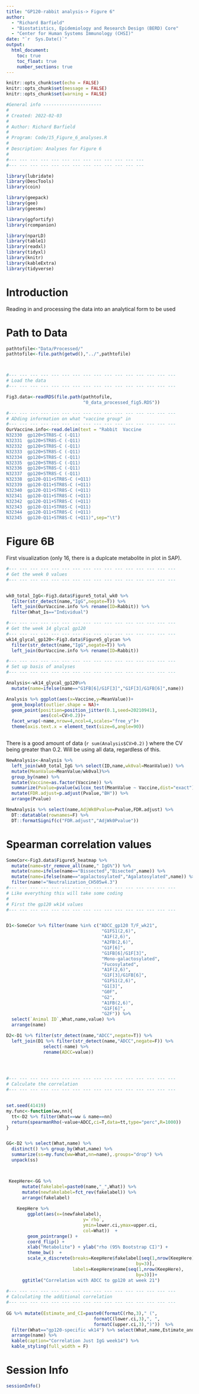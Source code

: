 ```yaml
---
title: "GP120-rabbit analysis-> Figure 6"
author: 
  - "Richard Barfield"
  - "Biostatistics, Epidemiology and Research Design (BERD) Core"
  - "Center for Human Systems Immunology (CHSI)"
date: "`r  Sys.Date()`"
output: 
  html_document:
    toc: true
    toc_float: true
    number_sections: true
---
```


```r
knitr::opts_chunk$set(echo = FALSE)
knitr::opts_chunk$set(message = FALSE)
knitr::opts_chunk$set(warning = FALSE)
```

```r
#General info ----------------------
#
# Created: 2022-02-03
#
# Author: Richard Barfield
#
# Program: Code/15_Figure_6_analyses.R
#
# Description: Analyses for Figure 6
#                
#--- --- --- --- --- --- --- --- --- --- --- --- --- 
#--- --- --- --- --- --- --- --- --- --- --- --- --- 
```

```r

library(lubridate)
library(DescTools)
library(coin)

library(geepack)
library(gee)
library(geesmv)

library(ggfortify)
library(rcompanion)

library(nparLD)
library(table1)
library(readxl)
library(tidyxl)
library(knitr)
library(kableExtra)
library(tidyverse)

```

# Introduction

Reading in and processing the data into an analytical form to be used

# Path to Data

```r



pathtofile<-"Data/Processed/"
pathtofile<-file.path(getwd(),"../",pathtofile)



#--- --- --- --- --- --- --- --- --- --- --- --- --- --- --- ---
# Load the data
#--- --- --- --- --- --- --- --- --- --- --- --- --- --- --- ---

Fig3.data<-readRDS(file.path(pathtofile,
                             "0_data_processed_fig5.RDS"))

#--- --- --- --- --- --- --- --- --- --- --- --- --- --- --- ---
# ADding information on what "vaccine group" in
#--- --- --- --- --- --- --- --- --- --- --- --- --- --- --- ---
OurVaccine.info<-read.delim(text = "Rabbit	Vaccine
N32330	gp120+STR8S-C (-Q11)
N32331	gp120+STR8S-C (-Q11)
N32332	gp120+STR8S-C (-Q11)
N32333	gp120+STR8S-C (-Q11)
N32334	gp120+STR8S-C (-Q11)
N32335	gp120+STR8S-C (-Q11)
N32336	gp120+STR8S-C (-Q11)
N32337	gp120+STR8S-C (-Q11)
N32338	gp120-Q11+STR8S-C (+Q11)
N32339	gp120-Q11+STR8S-C (+Q11)
N32340	gp120-Q11+STR8S-C (+Q11)
N32341	gp120-Q11+STR8S-C (+Q11)
N32342	gp120-Q11+STR8S-C (+Q11)
N32343	gp120-Q11+STR8S-C (+Q11)
N32344	gp120-Q11+STR8S-C (+Q11)
N32345	gp120-Q11+STR8S-C (+Q11)",sep="\t")


```

# Figure 6B

First visualization (only 16, there is a duplcate metabolite in plot in SAP).

```r



#--- --- --- --- --- --- --- --- --- --- --- --- --- --- --- ---
# Get the week 0 values
#--- --- --- --- --- --- --- --- --- --- --- --- --- --- --- ---


wk0_total_IgG<-Fig3.data$Figure5_total_wk0 %>% 
  filter(str_detect(name,"IgG",negate=T)) %>% 
  left_join(OurVaccine.info %>% rename(ID=Rabbit)) %>% 
  filter(What_Is=="Individual")

#--- --- --- --- --- --- --- --- --- --- --- --- --- --- --- ---
# Get the week 14 glycal gp120
#--- --- --- --- --- --- --- --- --- --- --- --- --- --- --- ---
wk14_glycal_gp120<-Fig3.data$Figure5_glycan %>% 
  filter(str_detect(name,"IgG",negate=T)) %>% 
  left_join(OurVaccine.info %>% rename(ID=Rabbit))

#--- --- --- --- --- --- --- --- --- --- --- --- --- --- --- ---
# Set up basis of analyses
#--- --- --- --- --- --- --- --- --- --- --- --- --- --- --- ---

Analysis<-wk14_glycal_gp120%>% 
  mutate(name=ifelse(name=="G1FB[6]/G1F[3]","G1F[3]/G1FB[6]",name))

Analysis %>% ggplot(aes(x=Vaccine,y=MeanValue))+
  geom_boxplot(outlier.shape = NA)+
  geom_point(position=position_jitter(0.1,seed=20210941),
             aes(col=CV>0.2))+
  facet_wrap(~name,nrow=4,ncol=4,scales="free_y")+
  theme(axis.text.x = element_text(size=6,angle=90))



```


There is a good amount of data (`r sum(Analysis$CV>0.2)` ) where the CV being greater than 0.2. Will be using all data, regardless of this.


```r

NewAnalysis<-Analysis %>% 
  left_join(wk0_total_IgG %>% select(ID,name,wk0val=MeanValue)) %>% 
  mutate(MeanValue=MeanValue/wk0val)%>% 
  group_by(name) %>% 
  mutate(Vaccine=as.factor(Vaccine)) %>% 
  summarize(Pvalue=pvalue(wilcox_test(MeanValue ~ Vaccine,dist="exact"))[1]) %>% 
  mutate(FDR.adjust=p.adjust(Pvalue,"BH")) %>% 
  arrange(Pvalue)

NewAnalysis %>% select(name,AdjWk0Pvalue=Pvalue,FDR.adjust) %>% 
  DT::datatable(rownames=F) %>% 
  DT::formatSignif(c("FDR.adjust","AdjWk0Pvalue"))

```


# Spearman correlation values


```r

SomeCor<-Fig3.data$Figure5_heatmap %>% 
  mutate(name=str_remove_all(name," IgG%")) %>% 
  mutate(name=ifelse(name=="Bissected","Bisected",name)) %>% 
  mutate(name=ifelse(name=="agalactosylated","Agalatosylated",name)) %>% 
  filter(name!="Neutralization_CH505w4.3")
#--- --- --- --- --- --- --- --- --- --- --- --- --- --- --- ---
# Like everything this will take some coding 
# 
# First the gp120 wk14 values
#--- --- --- --- --- --- --- --- --- --- --- --- --- --- --- ---


D1<-SomeCor %>% filter(name %in% c("ADCC_gp120 T/F_wk21",
                                    "G1FS1(2,6)", 
                                    "A1F(2,6)",
                                    "A2FB(2,6)", 
                                    "G1F[6]", 
                                    "G1FB[6]/G1F[3]",
                                    "Mono-galactosylated",
                                    "Fucosylated",
                                    "A1F(2,6)",
                                    "G1F[3]/G1FB[6]",
                                    "G1FS1(2,6)",
                                    "G1[3]",
                                    "G0F",
                                    "G2",
                                    "A1FB(2,6)",
                                    "G1F[6]",
                                    "G2F")) %>% 
  select(`Animal ID`,What,name,value) %>% 
  arrange(name)

D2<-D1 %>% filter(str_detect(name,"ADCC",negate=T)) %>% 
  left_join(D1 %>% filter(str_detect(name,"ADCC",negate=F)) %>% 
              select(-name) %>% 
              rename(ADCC=value))
  



#--- --- --- --- --- --- --- --- --- --- --- --- --- --- --- ---
# Calculate the correlation
#--- --- --- --- --- --- --- --- --- --- --- --- --- --- --- ---


set.seed(41419)
my.func<-function(ww,nn){
  tt<-D2 %>% filter(What==ww & name==nn)
  return(spearmanRho(~value+ADCC,ci=T,data=tt,type="perc",R=1000))
}


GG<-D2 %>% select(What,name) %>% 
  distinct() %>% group_by(What,name) %>% 
  summarize(ss=my.func(ww=What,nn=name),.groups="drop") %>% 
  unpack(ss)



 KeepHere<-GG %>%
      mutate(fakelabel=paste0(name,"_",What)) %>% 
      mutate(newfakelabel=fct_rev(fakelabel)) %>% 
      arrange(fakelabel)
    
    KeepHere %>% 
        ggplot(aes(x=(newfakelabel),
                             y=`rho`,
                             ymin=lower.ci,ymax=upper.ci,
                             col=What))  +
        geom_pointrange() + 
        coord_flip() +  
        xlab("Metabolite") + ylab("rho (95% Bootstrap CI)") +
        theme_bw()  +
        scale_x_discrete(breaks=KeepHere$fakelabel[seq(1,nrow(KeepHere),
                                                 by=3)],
                         labels=KeepHere$name[seq(1,nrow(KeepHere),
                                                 by=3)])+
      ggtitle("Correlation with ADCC to gp120 at week 21")
    
#--- --- --- --- --- --- --- --- --- --- --- --- --- --- --- ---
# Calculating the additional correlation 
#--- --- --- --- --- --- --- --- --- --- --- --- --- --- --- ---    
    
GG %>% mutate(Estimate_and_CI=paste0(formatC(rho,3)," (",
                                 formatC(lower.ci,3),", ",
                                 formatC(upper.ci,3),")"))  %>% 
  filter(What=="gp120-specific wk14") %>% select(What,name,Estimate_and_CI) %>% 
  arrange(name) %>% 
  kable(caption="Correlation Just IgG week14") %>% 
  kable_styling(full_width = F)
```

# Session Info

```r
sessionInfo()
```
